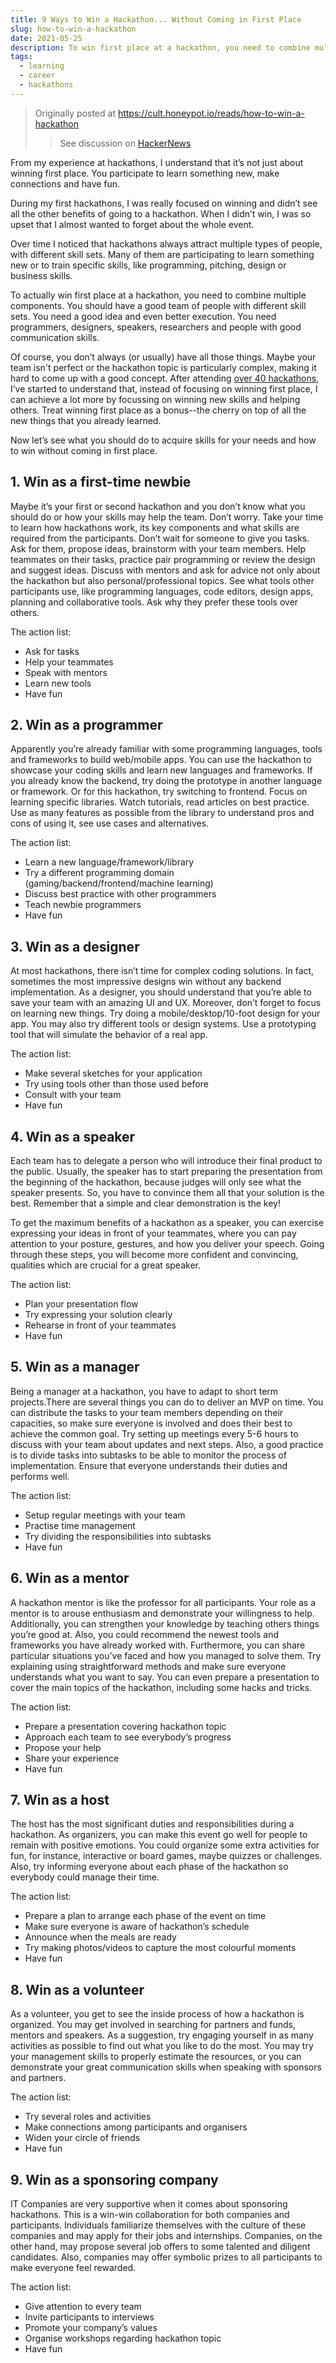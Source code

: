 ```yaml
---
title: 9 Ways to Win a Hackathon... Without Coming in First Place
slug: how-to-win-a-hackathon
date: 2021-05-25
description: To win first place at a hackathon, you need to combine multiple components... and that's not always possible. Here's how to make the most of your next hackathon without coming in 'first place'.
tags:
  - learning 
  - career 
  - hackathons
---
```


> Originally posted at https://cult.honeypot.io/reads/how-to-win-a-hackathon
> > See discussion on [HackerNews](https://news.ycombinator.com/item?id=27831250)

From my experience at hackathons, I understand that it’s not just about winning first place. You participate to learn something new, make connections and have fun.

During my first hackathons, I was really focused on winning and didn’t see all the other benefits of going to a hackathon. When I didn’t win, I was so upset that I almost wanted to forget about the whole event.

Over time I noticed that hackathons always attract multiple types of people, with different skill sets. Many of them are participating to learn something new or to train specific skills, like programming, pitching, design or business skills.

To actually win first place at a hackathon, you need to combine multiple components. You should have a good team of people with different skill sets. You need a good idea and even better execution. You need programmers, designers, speakers, researchers and people with good communication skills.

Of course, you don’t always (or usually) have all those things. Maybe your team isn't perfect or the hackathon topic is particularly complex, making it hard to come up with a good concept. After attending [over 40 hackathons](https://strdr4605.github.io/what-i-learned-from-35-hackathons), I’ve started to understand that, instead of focusing on winning first place, I can achieve a lot more by focussing on winning new skills and helping others. Treat winning first place as a bonus--the cherry on top of all the new things that you already learned.

Now let’s see what you should do to acquire skills for your needs and how to win without coming in first place.

## 1. Win as a first-time newbie

Maybe it’s your first or second hackathon and you don’t know what you should do or how your skills may help the team. Don’t worry. Take your time to learn how hackathons work, its key components and what skills are required from the participants. Don’t wait for someone to give you tasks. Ask for them, propose ideas, brainstorm with your team members. Help teammates on their tasks, practice pair programming or review the design and suggest ideas. Discuss with mentors and ask for advice not only about the hackathon but also personal/professional topics. See what tools other participants use, like programming languages, code editors, design apps, planning and collaborative tools. Ask why they prefer these tools over others.

The action list:

- Ask for tasks
- Help your teammates
- Speak with mentors
- Learn new tools
- Have fun

## 2. Win as a programmer

Apparently you’re already familiar with some programming languages, tools and frameworks to build web/mobile apps. You can use the hackathon to showcase your coding skills and learn new languages and frameworks. If you already know the backend, try doing the prototype in another language or framework. Or for this hackathon, try switching to frontend. Focus on learning specific libraries. Watch tutorials, read articles on best practice. Use as many features as possible from the library to understand pros and cons of using it, see use cases and alternatives.

The action list:

- Learn a new language/framework/library
- Try a different programming domain (gaming/backend/frontend/machine learning)
- Discuss best practice with other programmers
- Teach newbie programmers
- Have fun

## 3. Win as a designer

At most hackathons, there isn’t time for complex coding solutions. In fact, sometimes the most impressive designs win without any backend implementation. As a designer, you should understand that you’re able to save your team with an amazing UI and UX. Moreover, don’t forget to focus on learning new things. Try doing a mobile/desktop/10-foot design for your app. You may also try different tools or design systems. Use a prototyping tool that will simulate the behavior of a real app.

The action list:

- Make several sketches for your application
- Try using tools other than those used before 
- Consult with your team
- Have fun

## 4. Win as a speaker

Each team has to delegate a person who will introduce their final product to the public. Usually, the speaker has to start preparing the presentation from the beginning of the hackathon, because judges will only see what the speaker presents. So, you have to convince them all that your solution is the best. Remember that a simple and clear demonstration is the key!

To get the maximum benefits of a hackathon as a speaker, you can exercise expressing your ideas in front of your teammates, where you can pay attention to your posture, gestures, and how you deliver your speech. Going through these steps, you will become more confident and convincing, qualities which are crucial for a great speaker.

The action list:

- Plan your presentation flow
- Try expressing your solution clearly
- Rehearse in front of your teammates 
- Have fun

## 5. Win as a manager

Being a manager at a hackathon, you have to adapt to short term projects.There are several things you can do to deliver an MVP on time. You can distribute the tasks to your team members depending on their capacities, so make sure everyone is involved and does their best to achieve the common goal. Try setting up meetings every 5-6 hours to discuss with your team about updates and next steps. Also, a good practice is to divide tasks into subtasks to be able to monitor the process of implementation. Ensure that everyone understands their duties and performs well. 

The action list:

- Setup regular meetings with your team
- Practise time management
- Try dividing the responsibilities into subtasks
- Have fun

## 6. Win as a mentor

A hackathon mentor is like the professor for all participants. Your role as a mentor is to arouse enthusiasm and demonstrate your willingness to help. Additionally, you can strengthen your knowledge by teaching others things you’re good at. Also, you could recommend the newest tools and frameworks you have already worked with. Furthermore, you can share particular situations you’ve faced and how you managed to solve them. Try explaining using straightforward methods and make sure everyone understands what you want to say. You can even prepare a presentation to cover the main topics of the hackathon, including some hacks and tricks. 

The action list:

- Prepare a presentation covering hackathon topic
- Approach each team to see everybody’s progress
- Propose your help
- Share your experience 
- Have fun

## 7. Win as a host

The host has the most significant duties and responsibilities during a hackathon. As organizers, you can make this event go well for people to remain with positive emotions. You could organize some extra activities for fun, for instance, interactive or board games, maybe quizzes or challenges. Also, try informing everyone about each phase of the hackathon so everybody could manage their time.

The action list:

- Prepare a plan to arrange each phase of the event on time
- Make sure everyone is aware of hackathon’s schedule
- Announce when the meals are ready
- Try making photos/videos to capture the most colourful moments
- Have fun

## 8. Win as a volunteer

As a volunteer, you get to see the inside process of how a hackathon is organized. You may get involved in searching for partners and funds, mentors and speakers. As a suggestion, try engaging yourself in as many activities as possible to find out what you like to do the most. You may try your management skills to properly estimate the resources, or you can demonstrate your great communication skills when speaking with sponsors and partners.

The action list:

- Try several roles and activities
- Make connections among participants and organisers
- Widen your circle of friends
- Have fun

## 9. Win as a sponsoring company

IT Companies are very supportive when it comes about sponsoring hackathons. This is a win-win collaboration for both companies and participants. Individuals familiarize themselves with the culture of these companies and may apply for their jobs and internships. Companies, on the other hand, may propose several job offers to some talented and diligent candidates. Also, companies may offer symbolic prizes to all participants to make everyone feel rewarded.

The action list:

- Give attention to every team
- Invite participants to interviews
- Promote your company’s values
- Organise workshops regarding hackathon topic
- Have fun

